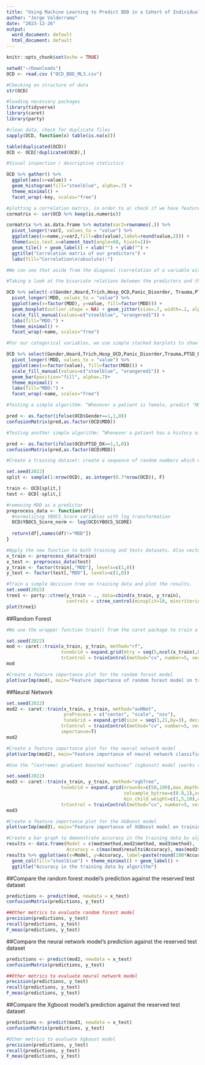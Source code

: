 ```yaml
---
title: "Using Machine Learning to Predict BDD in a Cohort of Individuals with OCD"
author: "Jorge Valderrama"
date: "2023-12-26"
output:
  word_document: default
  html_document: default
---
```


```r
knitr::opts_chunk$set(echo = TRUE)
```

```r
setwd("~/Downloads")
OCD <- read.csv ("OCD_BDD_ML3.csv")
```

```r
#Checking on structure of data
str(OCD)
```
```r
#loading necessary packages
library(tidyverse)
library(caret)
library(party)
```

```r
#clean data, check for duplicate files
sapply(OCD, function(x) table(is.na(x)))

table(duplicated(OCD))
OCD <- OCD[!duplicated(OCD),]
```
```r
#Visual inspection / descriptive statistics

OCD %>% gather() %>%
  ggplot(aes(x=value)) + 
  geom_histogram(fill="steelblue", alpha=.7) +
  theme_minimal() +
  facet_wrap(~key, scales="free")
```
```r
#plotting a correlation matrix, in order to a) check if we have features that are highly correlated (which is problematic for some algorithms), and b) get a first feeling about which features are correlated with the target (MDD) and which are not:
cormatrix <- cor(OCD %>% keep(is.numeric))

cormatrix %>% as.data.frame %>% mutate(var2=rownames(.)) %>%
  pivot_longer(!var2, values_to = "value") %>%
  ggplot(aes(x=name,y=var2,fill=abs(value),label=round(value,2))) +
  theme(axis.text.x=element_text(angle=60, hjust=1))+
  geom_tile() + geom_label() + xlab("") + ylab("") +
  ggtitle("Correlation matrix of our predictors") +
  labs(fill="Correlation\n(absolute):")
```
```r
#We can see that aside from the diagonal (correlation of a variable with itself, which is 1), we have no problematically strong correlations between our predictors (strong meaning greater than 0.8 or 0.9 here).

#Taking a look at the bivariate relations between the predictors and the outcome. For continuous predictors and a dichotomous outcome (MDD or no MDD), box plots are a good way of visualizing a bivariate association:

OCD %>% select(-c(Gender,Hoard,Trich,Hosp_OCD,Panic_Disorder, Trauma,PTSD_DX, Panic_Attack, BDD)) %>%
  pivot_longer(!MDD, values_to = "value") %>%
  ggplot(aes(x=factor(MDD), y=value, fill=factor(MDD))) +
  geom_boxplot(outlier.shape = NA) + geom_jitter(size=.7, width=.1, alpha=.5) +
  scale_fill_manual(values=c("steelblue", "orangered1")) +
  labs(fill="MDD:") +
  theme_minimal() +
  facet_wrap(~name, scales="free")
```
```r
#For our categorical variables, we use simple stacked barplots to show the differences between individuals with or without MDD:

OCD %>% select(Gender,Hoard,Trich,Hosp_OCD,Panic_Disorder,Trauma,PTSD_DX,Panic_Attack,BDD,MDD) %>% 
  pivot_longer(!MDD, values_to = "value") %>%
  ggplot(aes(x=factor(value), fill=factor(MDD))) +
  scale_fill_manual(values=c("steelblue", "orangered1")) +
  geom_bar(position="fill", alpha=.7)+
  theme_minimal() +
  labs(fill="MDD:") +
  facet_wrap(~name, scales="free")
```
```r
#Testing a simple algorithm: “Whenever a patient is female, predict ‘MDD’, otherwise predict ‘no MDD’.” This algorithm would have an accuracy of 60% in our dataset, which you can verify by running:

pred <- as.factor(ifelse(OCD$Gender==1,1,0))
confusionMatrix(pred,as.factor(OCD$MDD))
```
```r
#Testing another simple algorithm: “Whenever a patient has a history of at least one traumatic event, predict ‘MDD’, otherwise predict ‘no MDD’.” This algorithm would have an accuracy of 48% in our dataset:

pred <- as.factor(ifelse(OCD$PTSD_DX==1,1,0))
confusionMatrix(pred,as.factor(OCD$MDD))
```
```r
#Create a training dataset: create a sequence of random numbers which encompass 70% of our dataset, designate this as “training”, and the rest as a test dataset which will not be touched again until the very end of the analysis:

set.seed(2022)
split <- sample(1:nrow(OCD), as.integer(0.7*nrow(OCD)), F)

train <- OCD[split,]
test <- OCD[-split,]
```

```r
#removing MDD as a predictor
preprocess_data <- function(df){  
  #normalizing YBOCS_Score variables with log transformation
  OCD$YBOCS_Score_norm <- log(OCD$YBOCS_SCORE)
  
  return(df[,names(df)!="MDD"])
}
```

```r
#Apply the new function to both training and tests datasets. Also vectors y_train and y_test which consist of only the target (MDD 1 or 0)
x_train <- preprocess_data(train)
x_test <- preprocess_data(test)
y_train <- factor(train[,"MDD"], levels=c(1,0))
y_test <- factor(test[,"MDD"], levels=c(1,0))
```

```r
#Train a simple decision tree on training data and plot the results.
set.seed(2022)
tree1 <- party::ctree(y_train ~ ., data=cbind(x_train, y_train), 
                      controls = ctree_control(minsplit=10, mincriterion = .9))
plot(tree1)
```
##Random Forest
```r
#We use the wrapper function train() from the caret package to train a random forest on our data.

set.seed(2022)
mod <- caret::train(x_train, y_train, method="rf", 
                    tuneGrid = expand.grid(mtry = seq(5,ncol(x_train),by=5)),
                    trControl = trainControl(method="cv", number=5, verboseIter = T))
mod
```
```r
#Create a feature importance plot for the random forest model
plot(varImp(mod), main="Feature importance of random forest model on training data")
```
##Neural Network
```r
set.seed(2022)
mod2 <- caret::train(x_train, y_train, method="avNNet",
                     preProcess = c("center", "scale", "nzv"),
                     tuneGrid = expand.grid(size = seq(3,21,by=3), decay=c(1e-03, 0.01, 0.1,0),bag=c(T,F)),
                    trControl = trainControl(method="cv", number=5, verboseIter = T),
                    importance=T)
mod2
```

```r
#Create a feature importance plot for the neural network model
plot(varImp(mod2), main="Feature importance of neural network classifier on training data")
```
```r
#Use the “(extreme) gradient boosted machines” (xgboost) model (works similar to a random forest, except they proceed sequentially: A first tree is grown, then more weight is put on the badly predicted samples before the next tree is grown. As a result, in many cases, xgboost outperforms random forests):

set.seed(2022)
mod3 <- caret::train(x_train, y_train, method="xgbTree", 
                    tuneGrid = expand.grid(nrounds=c(50,100),max_depth=c(5,7,9),
                                           colsample_bytree=c(0.8,1),subsample=c(0.8,1),
                                           min_child_weight=c(1,5,10),eta=c(0.1,0.3),gamma=c(0,0.5)),
                    trControl = trainControl(method="cv", number=5, verboseIter = T))
mod3
```

```r
#Create a feature importance plot for the XGBoost model
plot(varImp(mod3), main="Feature importance of XGBoost model on training data")
```
```r
#Create a bar graph to demonstrate accuracy in the training data by algorithm
results <- data.frame(Model = c(mod$method,mod2$method, mod3$method),
                      Accuracy = c(max(mod$results$Accuracy), max(mod2$results$Accuracy), max(mod3$results$Accuracy)))
results %>% ggplot(aes(x=Model, y=Accuracy, label=paste(round(100*Accuracy,1),"%"))) +
  geom_col(fill="steelblue") + theme_minimal() + geom_label() +
  ggtitle("Accuracy in the training data by algorithm")
```
##Compare the random forest model's prediction against the reserved test dataset
```r
predictions <- predict(mod, newdata = x_test)
confusionMatrix(predictions, y_test)
```
```r
##Other metrics to evaluate random forest model
precision(predictions, y_test)
recall(predictions, y_test)
F_meas(predictions, y_test)
```

##Compare the neural network model's prediction against the reserved test dataset
```r
predictions <- predict(mod2, newdata = x_test)
confusionMatrix(predictions, y_test)
```
```r
##Other metrics to evaluate neural network model
precision(predictions, y_test)
recall(predictions, y_test)
F_meas(predictions, y_test)
```


##Compare the Xgboost model's prediction against the reserved test dataset
```r
predictions <- predict(mod3, newdata = x_test)
confusionMatrix(predictions, y_test)
```



```r
#Other metrics to evaluate Xgboost model
precision(predictions, y_test)
recall(predictions, y_test)
F_meas(predictions, y_test)
```




